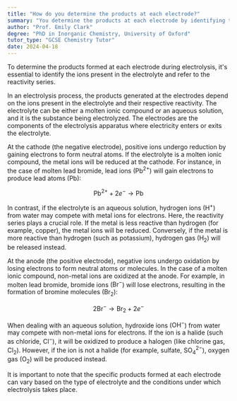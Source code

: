 ```yaml
---
title: "How do you determine the products at each electrode?"
summary: "You determine the products at each electrode by identifying the ions present and applying the reactivity series."
author: "Prof. Emily Clark"
degree: "PhD in Inorganic Chemistry, University of Oxford"
tutor_type: "GCSE Chemistry Tutor"
date: 2024-04-18
---
```


To determine the products formed at each electrode during electrolysis, it's essential to identify the ions present in the electrolyte and refer to the reactivity series.

In an electrolysis process, the products generated at the electrodes depend on the ions present in the electrolyte and their respective reactivity. The electrolyte can be either a molten ionic compound or an aqueous solution, and it is the substance being electrolyzed. The electrodes are the components of the electrolysis apparatus where electricity enters or exits the electrolyte.

At the cathode (the negative electrode), positive ions undergo reduction by gaining electrons to form neutral atoms. If the electrolyte is a molten ionic compound, the metal ions will be reduced at the cathode. For instance, in the case of molten lead bromide, lead ions ($\text{Pb}^{2+}$) will gain electrons to produce lead atoms ($\text{Pb}$):

$$
\text{Pb}^{2+} + 2e^- \rightarrow \text{Pb}
$$

In contrast, if the electrolyte is an aqueous solution, hydrogen ions ($\text{H}^+$) from water may compete with metal ions for electrons. Here, the reactivity series plays a crucial role. If the metal is less reactive than hydrogen (for example, copper), the metal ions will be reduced. Conversely, if the metal is more reactive than hydrogen (such as potassium), hydrogen gas ($\text{H}_2$) will be released instead.

At the anode (the positive electrode), negative ions undergo oxidation by losing electrons to form neutral atoms or molecules. In the case of a molten ionic compound, non-metal ions are oxidized at the anode. For example, in molten lead bromide, bromide ions ($\text{Br}^-$) will lose electrons, resulting in the formation of bromine molecules ($\text{Br}_2$):

$$
2\text{Br}^- \rightarrow \text{Br}_2 + 2e^-
$$

When dealing with an aqueous solution, hydroxide ions ($\text{OH}^-$) from water may compete with non-metal ions for electrons. If the ion is a halide (such as chloride, $\text{Cl}^-$), it will be oxidized to produce a halogen (like chlorine gas, $\text{Cl}_2$). However, if the ion is not a halide (for example, sulfate, $\text{SO}_4^{2-}$), oxygen gas ($\text{O}_2$) will be produced instead.

It is important to note that the specific products formed at each electrode can vary based on the type of electrolyte and the conditions under which electrolysis takes place.
    